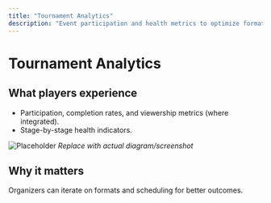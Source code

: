```yaml
---
title: "Tournament Analytics"
description: "Event participation and health metrics to optimize formats and scheduling."
---
```


# Tournament Analytics

## What players experience
- Participation, completion rates, and viewership metrics (where integrated).
- Stage-by-stage health indicators.

![Placeholder](/images/screenshots/tournament-analytics.png)
*Replace with actual diagram/screenshot*

## Why it matters
Organizers can iterate on formats and scheduling for better outcomes.
